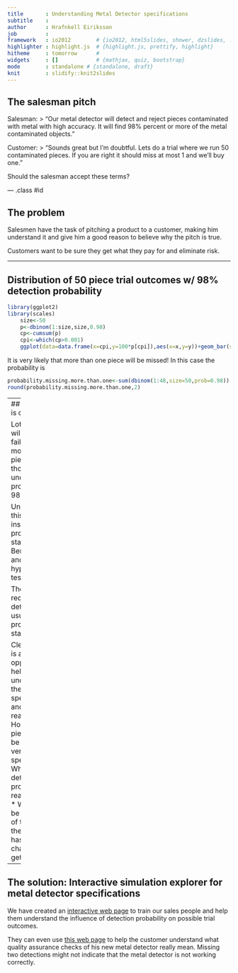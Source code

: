 ```yaml
---
title       : Understanding Metal Detector specifications
subtitle    : 
author      : Hrafnkell Eiriksson
job         : 
framework   : io2012        # {io2012, html5slides, shower, dzslides, ...}
highlighter : highlight.js  # {highlight.js, prettify, highlight}
hitheme     : tomorrow      # 
widgets     : []            # {mathjax, quiz, bootstrap}
mode        : standalone # {standalone, draft}
knit        : slidify::knit2slides
---
```


## The salesman pitch

Salesman: 
 > "Our metal detector will detect and reject pieces contaminated with metal with high accuracy. It will find 98% percent or more of the metal contaminated objects."

Customer:
 > "Sounds great but I'm doubtful. Lets do a trial where we run 50 contaminated pieces. If you are right it should miss at most 1 and we'll buy one."

Should the salesman accept these terms?

--- .class #id 

## The problem

Salesmen have the task of pitching a product to a customer, making him understand it and give him a good reason to believe why the pitch is true.

Customers want to be sure they get what they pay for and eliminate risk.

---

## Distribution of 50 piece trial outcomes w/ 98% detection probability

```r
library(ggplot2)
library(scales)
    size<-50
    p<-dbinom(1:size,size,0.98)
    cp<-cumsum(p)
    cpi<-which(cp>0.001)
    ggplot(data=data.frame(x=cpi,y=100*p[cpi]),aes(x=x,y=y))+geom_bar(stat="identity")+ylab("Percentage of trials [%]") + xlab("Detected count in trial")
```

It is very likely that more than one piece will be missed! In this case the probability is
```r
probability.missing.more.than.one<-sum(dbinom(1:48,size=50,prob=0.98))
round(probability.missing.more.than.one,2)
```

---
## The theory is complicated 

Lots of trials will actually fail to detect more than one piece even though the underlying probability is 98%.

Understanding this requires insight into probability, statistics, Bernoulli trials and hypothesis testing.

Those who require metal detectors are usually food producers, not statisticians.

Clearly there is an opportunity to help them understand the specifications and what they really mean.
* How many pieces should be used for verifying the specs?
* What detection probability is really needed?
* What should be the terms of the trial so the salesman has a good chance of getting a sale?

---
## The solution: Interactive simulation explorer for metal detector specifications

We have created an [interactive web page](https://hrafnkell.shinyapps.io/MetalDetectorSpecs) to train our sales people and help them understand the influence of detection probability on possible trial outcomes. 

They can even use [this web page](https://hrafnkell.shinyapps.io/MetalDetectorSpecs) to help the customer understand what quality assurance checks of his new metal detector really mean. Missing two detections might not indicate that the metal detector is not working correctly.

